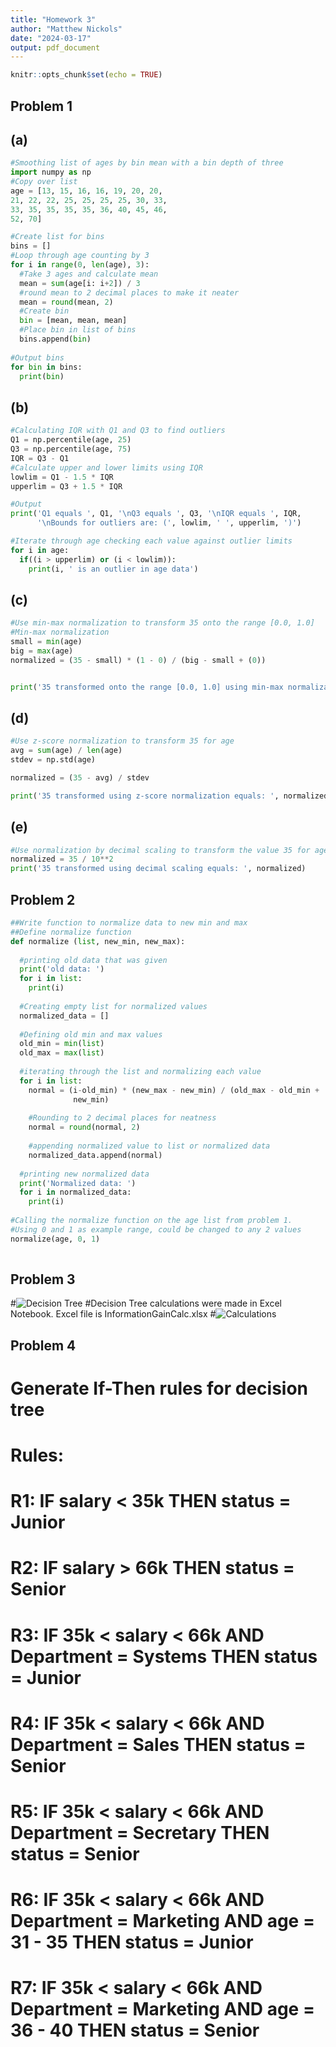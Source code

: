 ```yaml
---
title: "Homework 3"
author: "Matthew Nickols"
date: "2024-03-17"
output: pdf_document
---
```


```r
knitr::opts_chunk$set(echo = TRUE)


```

## Problem 1
## (a)
```python
#Smoothing list of ages by bin mean with a bin depth of three
import numpy as np
#Copy over list
age = [13, 15, 16, 16, 19, 20, 20, 
21, 22, 22, 25, 25, 25, 25, 30, 33, 
33, 35, 35, 35, 35, 36, 40, 45, 46, 
52, 70]

#Create list for bins
bins = []
#Loop through age counting by 3
for i in range(0, len(age), 3):
  #Take 3 ages and calculate mean
  mean = sum(age[i: i+2]) / 3
  #round mean to 2 decimal places to make it neater
  mean = round(mean, 2)
  #Create bin 
  bin = [mean, mean, mean]
  #Place bin in list of bins
  bins.append(bin)
  
#Output bins
for bin in bins:
  print(bin)
```

## (b)
```python
#Calculating IQR with Q1 and Q3 to find outliers
Q1 = np.percentile(age, 25)
Q3 = np.percentile(age, 75)
IQR = Q3 - Q1
#Calculate upper and lower limits using IQR
lowlim = Q1 - 1.5 * IQR
upperlim = Q3 + 1.5 * IQR

#Output
print('Q1 equals ', Q1, '\nQ3 equals ', Q3, '\nIQR equals ', IQR,
      '\nBounds for outliers are: (', lowlim, ' ', upperlim, ')')

#Iterate through age checking each value against outlier limits
for i in age:
  if((i > upperlim) or (i < lowlim)):
    print(i, ' is an outlier in age data')
```
## (c)
```python
#Use min-max normalization to transform 35 onto the range [0.0, 1.0]
#Min-max normalization
small = min(age)
big = max(age)
normalized = (35 - small) * (1 - 0) / (big - small + (0))


print('35 transformed onto the range [0.0, 1.0] using min-max normalization equals: ', normalized)
```
## (d)
```python
#Use z-score normalization to transform 35 for age
avg = sum(age) / len(age)
stdev = np.std(age)

normalized = (35 - avg) / stdev

print('35 transformed using z-score normalization equals: ', normalized)
```
## (e)
```python
#Use normalization by decimal scaling to transform the value 35 for age
normalized = 35 / 10**2
print('35 transformed using decimal scaling equals: ', normalized)
```

## Problem 2
```python
##Write function to normalize data to new min and max
##Define normalize function
def normalize (list, new_min, new_max):
  
  #printing old data that was given
  print('old data: ')
  for i in list:
    print(i)
    
  #Creating empty list for normalized values  
  normalized_data = []
  
  #Defining old min and max values
  old_min = min(list)
  old_max = max(list)
  
  #iterating through the list and normalizing each value
  for i in list:
    normal = (i-old_min) * (new_max - new_min) / (old_max - old_min + 
              new_min)
              
    #Rounding to 2 decimal places for neatness
    normal = round(normal, 2)
    
    #appending normalized value to list or normalized data
    normalized_data.append(normal)
  
  #printing new normalized data
  print('Normalized data: ')
  for i in normalized_data:
    print(i)
  
#Calling the normalize function on the age list from problem 1. 
#Using 0 and 1 as example range, could be changed to any 2 values
normalize(age, 0, 1)
  
```

## Problem 3
#![Decision Tree](Tree.png)
#Decision Tree calculations were made in Excel Notebook. Excel file is InformationGainCalc.xlsx
#![Calculations](Calculations.png)


## Problem 4
# Generate If-Then rules for decision tree

# Rules:
# R1: IF salary < 35k                                          THEN status = Junior
# R2: IF salary > 66k                                          THEN status = Senior
# R3: IF 35k < salary < 66k AND Department = Systems           THEN status = Junior
# R4: IF 35k < salary < 66k AND Department = Sales             THEN status = Senior
# R5: IF 35k < salary < 66k AND Department = Secretary         THEN status = Senior
# R6: IF 35k < salary < 66k AND Department = Marketing AND age = 31 - 35 THEN status = Junior
# R7: IF 35k < salary < 66k AND Department = Marketing AND age = 36 - 40 THEN status = Senior













